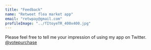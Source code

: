 ---
title: "Feedback"
name: "Retweet flea market app"
email: "retwpay@gmail.com"
profileImage: "../fItoyeTR_400x400.jpg"
---

Please feel free to tell me your impression of using my app on Twitter. <a href="https://twitter.com/votepurchase" target="_blank" rel="nofollow noopener noreferrer" aria-label="External Link"><Underlining color={Theme.colors.tertiary} hoverColor={Theme.colors.secondary}>@votepurchase</Underlining></a>